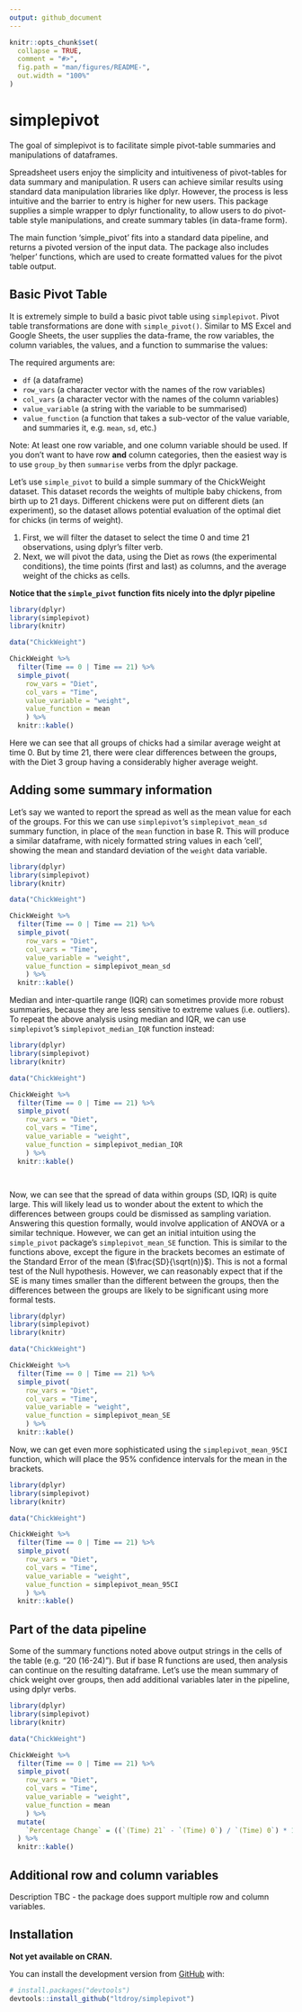 ```yaml
---
output: github_document
---
```


<!-- README.md is generated from README.Rmd. Please edit that file -->

```r
knitr::opts_chunk$set(
  collapse = TRUE,
  comment = "#>",
  fig.path = "man/figures/README-",
  out.width = "100%"
)
```

# simplepivot

<!-- badges: start -->
<!-- badges: end -->

The goal of simplepivot is to facilitate simple pivot-table summaries and manipulations of dataframes. 

Spreadsheet users enjoy the simplicity and intuitiveness of pivot-tables for data summary and manipulation. R users can achieve similar results using standard data manipulation libraries like dplyr. However, the process is less intuitive and the barrier to entry is higher for new users. This package supplies a simple wrapper to dplyr functionality, to allow users to do pivot-table style manipulations, and create summary tables (in data-frame form). 

The main function 'simple_pivot' fits into a standard data pipeline, and returns a pivoted version of the input data. The package also includes 'helper' functions, which are used to create formatted values for the pivot table output.

## Basic Pivot Table

It is extremely simple to build a basic pivot table using `simplepivot`. Pivot table transformations are done with `simple_pivot()`. Similar to MS Excel and Google Sheets, the user supplies the data-frame, the row variables, the column variables, the values, and a function to summarise the values:

The required arguments are:

* `df` (a dataframe)
* `row_vars` (a character vector with the names of the row variables)
* `col_vars` (a character vector with the names of the column variables)
* `value_variable` (a string with the variable to be summarised)
* `value_function` (a function that takes a sub-vector of the value variable, and summaries it, e.g. `mean`, `sd`, etc.)

Note: At least one row variable, and one column variable should be used. If you don't want to have row **and** column categories, then the easiest way is to use `group_by` then `summarise` verbs from the dplyr package. 

Let's use `simple_pivot` to build a simple summary of the ChickWeight dataset. This dataset records the weights of multiple baby chickens, from birth up to 21 days. Different chickens were put on different diets (an experiment), so the dataset allows potential evaluation of the optimal diet for chicks (in terms of weight). 

1. First, we will filter the dataset to select the time 0 and time 21 observations, using dplyr's filter verb.
2. Next, we will pivot the data, using the Diet as rows (the experimental conditions), the time points (first and last) as columns, and the average weight of the chicks as cells. 

**Notice that the `simple_pivot` function fits nicely into the dplyr pipeline**

```r

library(dplyr)
library(simplepivot)
library(knitr)

data("ChickWeight")

ChickWeight %>%
  filter(Time == 0 | Time == 21) %>%
  simple_pivot(
    row_vars = "Diet",
    col_vars = "Time",
    value_variable = "weight",
    value_function = mean
    ) %>%
  knitr::kable()


```

Here we can see that all groups of chicks had a similar average weight at time 0. But by time 21, there were clear differences between the groups, with the Diet 3 group having a considerably higher average weight. 

## Adding some summary information

Let's say we wanted to report the spread as well as the mean value for each of the groups. For this we can use `simplepivot`'s `simplepivot_mean_sd` summary function, in place of the `mean` function in base R. This will produce a similar dataframe, with nicely formatted string values in each 'cell', showing the mean and standard deviation of the `weight` data variable. 

```r

library(dplyr)
library(simplepivot)
library(knitr)

data("ChickWeight")

ChickWeight %>%
  filter(Time == 0 | Time == 21) %>%
  simple_pivot(
    row_vars = "Diet",
    col_vars = "Time",
    value_variable = "weight",
    value_function = simplepivot_mean_sd
    ) %>%
  knitr::kable()


```

Median and inter-quartile range (IQR) can sometimes provide more robust summaries, because they are less sensitive to extreme values (i.e. outliers). To repeat the above analysis using median and IQR, we can use `simplepivot`'s `simplepivot_median_IQR` function instead: 

```r

library(dplyr)
library(simplepivot)
library(knitr)

data("ChickWeight")

ChickWeight %>%
  filter(Time == 0 | Time == 21) %>%
  simple_pivot(
    row_vars = "Diet",
    col_vars = "Time",
    value_variable = "weight",
    value_function = simplepivot_median_IQR
    ) %>%
  knitr::kable()




```

Now, we can see that the spread of data within groups (SD, IQR) is quite large. This will likely lead us to wonder about the extent to which the differences between groups could be dismissed as sampling variation. Answering this question formally, would involve application of ANOVA or a similar technique. However, we can get an initial intuition using the `simple_pivot` package's `simplepivot_mean_SE` function. This is similar to the functions above, except the figure in the brackets becomes an estimate of the Standard Error of the mean ($\frac{SD}{\sqrt(n)}$). This is not a formal test of the Null hypothesis. However, we can reasonably expect that if the SE is many times smaller than the different between the groups, then the differences between the groups are likely to be significant using more formal tests. 

```r

library(dplyr)
library(simplepivot)
library(knitr)

data("ChickWeight")

ChickWeight %>%
  filter(Time == 0 | Time == 21) %>%
  simple_pivot(
    row_vars = "Diet",
    col_vars = "Time",
    value_variable = "weight",
    value_function = simplepivot_mean_SE
    ) %>%
  knitr::kable()


```

Now, we can get even more sophisticated using the `simplepivot_mean_95CI` function, which will place the 95\% confidence intervals for the mean in the brackets.

```r

library(dplyr)
library(simplepivot)
library(knitr)

data("ChickWeight")

ChickWeight %>%
  filter(Time == 0 | Time == 21) %>%
  simple_pivot(
    row_vars = "Diet",
    col_vars = "Time",
    value_variable = "weight",
    value_function = simplepivot_mean_95CI
    ) %>%
  knitr::kable()


```

## Part of the data pipeline

Some of the summary functions noted above output strings in the cells of the table (e.g. "20 (16-24)"). But if base R functions are used, then analysis can continue on the resulting dataframe. Let's use the mean summary of chick weight over groups, then add additional variables later in the pipeline, using dplyr verbs. 

```r

library(dplyr)
library(simplepivot)
library(knitr)

data("ChickWeight")

ChickWeight %>%
  filter(Time == 0 | Time == 21) %>%
  simple_pivot(
    row_vars = "Diet",
    col_vars = "Time",
    value_variable = "weight",
    value_function = mean
    ) %>%
  mutate(
    `Percentage Change` = ((`(Time) 21` - `(Time) 0`) / `(Time) 0`) * 100
  ) %>%
  knitr::kable()


```

## Additional row and column variables

Description TBC - the package does support multiple row and column variables.

## Installation

**Not yet available on CRAN.**

You can install the development version from [GitHub](https://github.com/) with:

``` r
# install.packages("devtools")
devtools::install_github("ltdroy/simplepivot")
```

